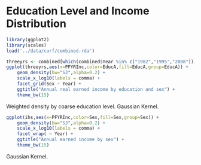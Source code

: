 Education Level and Income Distribution
=======================================

```r
library(ggplot2)
library(scales)
load('../data/curf/combined.rda')
```

```r
threeyrs <- combined[which(combined$Year %in% c("1982","1995","2008")),]
ggplot(threeyrs,aes(x=PFYRInc,color=EducA,fill=EducA,group=EducA)) + 
	geom_density(bw="SJ",alpha=0.2) + 
	scale_x_log10(labels = comma) +
	facet_grid(Sex ~ Year) +
	ggtitle("Annual real earned income by education and sex") +
	theme_bw(15)
```
Weighted density by coarse education level. Gaussian Kernel. 

```r
ggplot(ihs,aes(x=PFYRInc,color=Sex,fill=Sex,group=Sex)) + 
	geom_density(bw="SJ",alpha=0.2) + 
	scale_x_log10(labels = comma) +
	facet_wrap( ~ Year) +
	ggtitle("Annual earned income by sex") +
	theme_bw(15)
```
Gaussian Kernel. 
